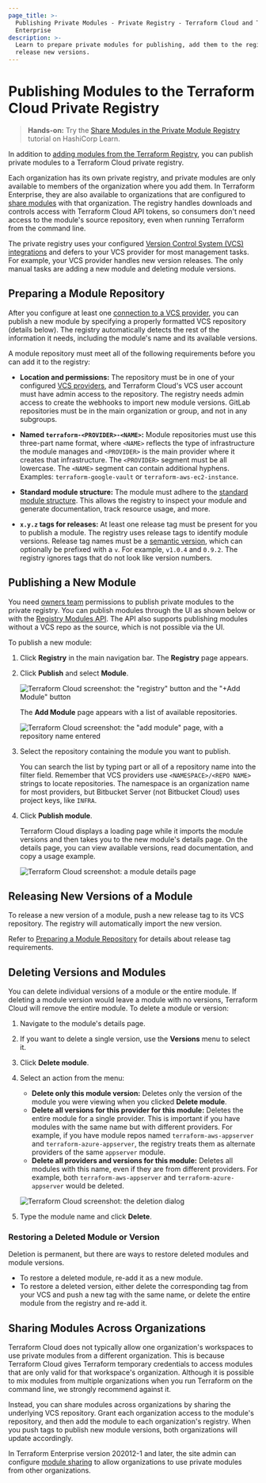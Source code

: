 ```yaml
---
page_title: >-
  Publishing Private Modules - Private Registry - Terraform Cloud and Terraform
  Enterprise
description: >-
  Learn to prepare private modules for publishing, add them to the registry, and
  release new versions.
---
```


[vcs]: /cloud-docs/vcs

# Publishing Modules to the Terraform Cloud Private Registry

> **Hands-on:** Try the [Share Modules in the Private Module Registry](https://learn.hashicorp.com/tutorials/terraform/module-private-registry-share) tutorial on HashiCorp Learn.

In addition to [adding modules from the Terraform Registry](/cloud-docs/registry/add), you can publish private modules to a Terraform Cloud private registry.

Each organization has its own private registry, and private modules are only available to members of the organization where you add them. In Terraform Enterprise, they are also available to organizations that are configured to [share modules](/enterprise/admin/application/module-sharing) with that organization. The registry handles downloads and controls access with Terraform Cloud API tokens, so consumers don't need access to the module's source repository, even when running Terraform from the command line.

The private registry uses your configured [Version Control System (VCS) integrations][vcs] and defers to your VCS provider for most management tasks. For example, your VCS provider handles new version releases. The only manual tasks are adding a new module and deleting module versions.

[permissions-citation]: #intentionally-unused---keep-for-maintainers

## Preparing a Module Repository

After you configure at least one [connection to a VCS provider][vcs], you can publish a new module by specifying a properly formatted VCS repository (details below). The registry automatically detects the rest of the information it needs, including the module's name and its available versions.

A module repository must meet all of the following requirements before you can add it to the registry:

- **Location and permissions:** The repository must be in one of
  your configured [VCS providers][vcs], and Terraform Cloud's VCS user account must have admin access to the repository. The registry needs admin access to create the webhooks to import new module versions. GitLab repositories must be in the main organization or group, and not in any subgroups.

- **Named `terraform-<PROVIDER>-<NAME>`:** Module repositories must use this
  three-part name format, where `<NAME>` reflects the type of infrastructure
  the module manages and `<PROVIDER>` is the main provider where it creates that
  infrastructure. The `<PROVIDER>` segment must be all lowercase. The `<NAME>`
  segment can contain additional hyphens. Examples: `terraform-google-vault` or
  `terraform-aws-ec2-instance`.

- **Standard module structure:** The module must adhere to the
  [standard module structure](/language/modules/develop/structure).
  This allows the registry to inspect your module and generate documentation,
  track resource usage, and more.

- **`x.y.z` tags for releases:** At least one release tag must be present for you to publish a module. The registry uses release tags to identify module
  versions. Release tag names must be a [semantic version](http://semver.org),
  which can optionally be prefixed with a `v`. For example, `v1.0.4` and `0.9.2`. The registry ignores tags that do not look like version numbers.

## Publishing a New Module

You need [owners team](/cloud-docs/users-teams-organizations/permissions#organization-owners) permissions to publish private modules to the private registry. You can publish modules through the UI as shown below or with the [Registry Modules API](/cloud-docs/api-docs/modules). The API also supports publishing modules without a VCS repo as the source, which is not possible via the UI.

To publish a new module:

1. Click **Registry** in the main navigation bar. The **Registry** page appears.

1. Click **Publish** and select **Module**.

   ![Terraform Cloud screenshot: the "registry" button and the "+Add Module" button](/img/docs/publish-add-button.png)

   The **Add Module** page appears with a list of available repositories.

   ![Terraform Cloud screenshot: the "add module" page, with a repository name entered](/img/docs/publish-add-module.png)

1. Select the repository containing the module you want to publish.

   You can search the list by typing part or all of a repository name into the filter field. Remember that VCS providers use `<NAMESPACE>/<REPO NAME>` strings to locate repositories. The namespace is an organization name for most providers, but Bitbucket Server (not Bitbucket Cloud) uses project keys, like `INFRA`.

1. Click **Publish module**.

   Terraform Cloud displays a loading page while it imports the module versions and then takes you to the new module's details page. On the details page, you can view available versions, read documentation, and copy a usage example.

   ![Terraform Cloud screenshot: a module details page](/img/docs/publish-module-details.png)

## Releasing New Versions of a Module

To release a new version of a module, push a new release tag to its VCS repository. The registry will automatically import the new version.

Refer to [Preparing a Module Repository](#preparing-a-module-repository) for details about release tag requirements.

## Deleting Versions and Modules

You can delete individual versions of a module or the entire module. If deleting a module version would leave a module with no versions, Terraform Cloud will remove the entire module. To delete a module or version:

1. Navigate to the module's details page.

1. If you want to delete a single version, use the **Versions** menu to select it.

1. Click **Delete module**.

1. Select an action from the menu:

   - **Delete only this module version:** Deletes only the version of the module you were viewing when you clicked **Delete module**.
   - **Delete all versions for this provider for this module:** Deletes the entire module for a single provider. This is important if you have modules with the same name but with different providers. For example, if you have module repos named `terraform-aws-appserver` and `terraform-azure-appserver`, the registry treats them as alternate providers of the same `appserver` module.
   - **Delete all providers and versions for this module:** Deletes all modules with this name, even if they are from different providers. For example, both `terraform-aws-appserver` and `terraform-azure-appserver` would be deleted.

   ![Terraform Cloud screenshot: the deletion dialog](/img/docs/publish-delete.png)

1. Type the module name and click **Delete**.

### Restoring a Deleted Module or Version

Deletion is permanent, but there are ways to restore deleted modules and module versions.

- To restore a deleted module, re-add it as a new module.
- To restore a deleted version, either delete the corresponding tag from your VCS and push a new tag with the same name, or delete the entire module from the registry and re-add it.

## Sharing Modules Across Organizations

Terraform Cloud does not typically allow one organization's workspaces to use private modules from a different organization. This is because Terraform Cloud gives Terraform temporary credentials to access modules that are only valid for that workspace's organization. Although it is possible to mix modules from multiple organizations when you run Terraform on the command line, we strongly recommend against it.

Instead, you can share modules across organizations by sharing the underlying VCS repository. Grant each organization access to the module's repository, and then add the module to each organization's registry. When you push tags to publish new module versions, both organizations will update accordingly.

In Terraform Enterprise version 202012-1 and later, the site admin can configure [module sharing](/enterprise/admin/application/module-sharing) to allow organizations to use private modules from other organizations.
